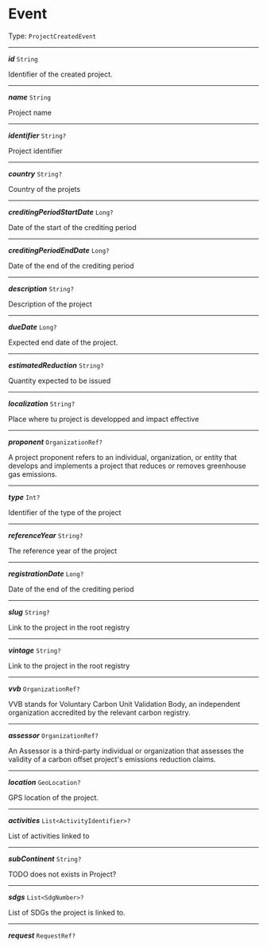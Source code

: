 


# Event

Type: `ProjectCreatedEvent`

---

***id*** `String`

Identifier of the created project.



---

***name*** `String`

Project name



---

***identifier*** `String?`

Project identifier



---

***country*** `String?`

Country of the projets



---

***creditingPeriodStartDate*** `Long?`

Date of the start of the crediting period



---

***creditingPeriodEndDate*** `Long?`

Date of the end of the crediting period



---

***description*** `String?`

Description of the project



---

***dueDate*** `Long?`

Expected end date of the project.



---

***estimatedReduction*** `String?`

Quantity expected to be issued



---

***localization*** `String?`

Place where tu project is developped and impact effective



---

***proponent*** `OrganizationRef?`

A project proponent refers to an individual, organization, or entity that develops and implements a project that reduces or removes greenhouse gas emissions.



---

***type*** `Int?`

Identifier of the type of the project



---

***referenceYear*** `String?`

The reference year of the project



---

***registrationDate*** `Long?`

Date of the end of the crediting period



---

***slug*** `String?`

Link to the project in the root registry



---

***vintage*** `String?`

Link to the project in the root registry



---

***vvb*** `OrganizationRef?`

VVB stands for Voluntary Carbon Unit Validation Body, an independent organization accredited by the relevant carbon registry.



---

***assessor*** `OrganizationRef?`

An Assessor is a third-party individual or organization that assesses the validity of a carbon offset project's emissions reduction claims.



---

***location*** `GeoLocation?`

GPS location of the project.



---

***activities*** `List<ActivityIdentifier>?`

List of activities linked to



---

***subContinent*** `String?`

TODO does not exists in Project?



---

***sdgs*** `List<SdgNumber>?`

List of SDGs the project is linked to.



---

***request*** `RequestRef?`
